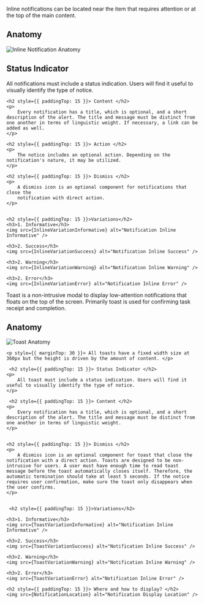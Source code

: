 


<Section title="1. Inline Notifications">
	<p>
		Inline notifications can be located near the item that requires attention or at the top of the main content.
	</p>
	<h2 style={{ paddingTop: 0 }}>Anatomy</h2>
	<img src={InlineAnatomy} alt="Inline Notification Anatomy" />
	<h2> Status Indicator </h2>
	<p>
		All notifications must include a status indication. Users will find it
		useful to visually identify the type of notice.
	</p>

    <h2 style={{ paddingTop: 15 }}> Content </h2>
    <p>
    	Every notification has a title, which is optional, and a short description of the alert. The title and message must be distinct from one another in terms of linguistic weight. If necessary, a link can be added as well.
    </p>

    <h2 style={{ paddingTop: 15 }}> Action </h2>
    <p>
    	The notice includes an optional action. Depending on the notification's nature, it may be utilized.
    </p>

    <h2 style={{ paddingTop: 15 }}> Dismiss </h2>
    <p>
    	A dismiss icon is an optional component for notifications that close the
    	notification with direct action.
    </p>


    <h2 style={{ paddingTop: 15 }}>Variations</h2>
    <h3>1. Informative</h3>
    <img src={InlineVariationInformative} alt="Notification Inline Informative" />

    <h3>2. Success</h3>
    <img src={InlineVariationSuccess} alt="Notification Inline Success" />

    <h3>2. Warning</h3>
    <img src={InlineVariationWarning} alt="Notification Inline Warning" />

    <h3>2. Error</h3>
    <img src={InlineVariationError} alt="Notification Inline Error" />

</Section>

<Section title="2. Toast Notifications">
	<p>
		Toast is a non-intrusive modal to display low-attention notifications that
		floats on the top of the screen. Primarily toast is used for confirming task
		receipt and completion.
	</p>
	<h2 style={{ marginTop: 0 }}>Anatomy</h2>
	<img src={ToastAnatomy} alt="Toast Anatomy" />

    <p style={{ marginTop: 30 }}> All toasts have a fixed width size at 360px but the height is driven by the amount of content. </p>

     <h2 style={{ paddingTop: 15 }}> Status Indicator </h2>
    <p>
    	All toast must include a status indication. Users will find it useful to visually identify the type of notice.
    </p>

     <h2 style={{ paddingTop: 15 }}> Content </h2>
    <p>
    	Every notification has a title, which is optional, and a short description of the alert. The title and message must be distinct from one another in terms of linguistic weight.
    </p>


    <h2 style={{ paddingTop: 15 }}> Dismiss </h2>
    <p>
    	A dismiss icon is an optional component for toast that close the notification with a direct action. Toasts are designed to be non-intrusive for users. A user must have enough time to read toast message before the toast automatically closes itself. Therefore, the automatic termination should take at least 5 seconds. If the notice requires user confirmation, make sure the toast only disappears when the user confirms.
    </p>


     <h2 style={{ paddingTop: 15 }}>Variations</h2>

    <h3>1. Informative</h3>
    <img src={ToastVariationInformative} alt="Notification Inline Informative" />

    <h3>2. Success</h3>
    <img src={ToastVariationSuccess} alt="Notification Inline Success" />

    <h3>2. Warning</h3>
    <img src={ToastVariationWarning} alt="Notification Inline Warning" />

    <h3>2. Error</h3>
    <img src={ToastVariationError} alt="Notification Inline Error" />

    <h2 style={{ paddingTop: 15 }}> Where and how to display? </h2>
    <img src={NotificationLocation} alt="Notification Display Location" />
</Section>
